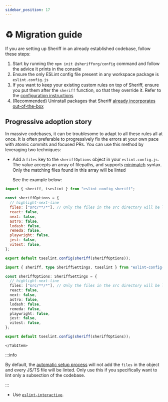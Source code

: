 ```yaml
---
sidebar_position: 17
---
```



# ♻ Migration guide

If you are setting up Sheriff in an already established codebase, follow these steps:

1. Start by running the `npm init @sherifforg/config` command and follow the advice it prints in the console
1. Ensure the only ESLint config file present in any workspace package is `eslint.config.js`
1. If you want to keep your existing custom rules on top of Sheriff, ensure you put them after the `sheriff` function, so that they override it. Refer to the [configuration instructions](./configuration.mdx)
1. (Recommended) Uninstall packages that Sheriff [already incorporates out-of-the-box](./eslint-plugins.md)

## Progressive adoption story

In massive codebases, it can be troublesome to adapt to all these rules all at once. It is often preferable to progressively fix the errors at your own pace with atomic commits and focused PRs. You can use this method by leveraging two techniques:

- Add a `files` key to the `sheriffOptions` object in your `eslint.config.js`. The value accepts an array of filepaths, and supports [minimatch](https://github.com/isaacs/minimatch) syntax. Only the matching files found in this array will be linted

  See the example below:

<Tabs groupId="tsorjs">
  <TabItem value="JS" label="JS">

```js title="eslint.config.js"
import { sheriff, tseslint } from "eslint-config-sheriff";

const sheriffOptions = {
  // highlight-next-line
  files: ["src/**/*"], // Only the files in the src directory will be linted.
  react: false,
  next: false,
  astro: false,
  lodash: false,
  remeda: false,
  playwright: false,
  jest: false,
  vitest: false,
};

export default tseslint.config(sheriff(sheriffOptions));
```

  </TabItem>
  <TabItem value="TS" label="TS">

```ts title="eslint.config.ts"
import { sheriff, type SheriffSettings, tseslint } from "eslint-config-sheriff";

const sheriffOptions: SheriffSettings = {
  // highlight-next-line
  files: ["src/**/*"], // Only the files in the src directory will be linted.
  react: false,
  next: false,
  astro: false,
  lodash: false,
  remeda: false,
  playwright: false,
  jest: false,
  vitest: false,
};

export default tseslint.config(sheriff(sheriffOptions));
```

    </TabItem>

  </Tabs>

:::info

By default, the [automatic setup process](./setup/automatic-setup.mdx) will not add the `files` in the object and every JS/TS file will be linted. Only use this if you specifically want to lint only a subsection of the codebase.

:::

- Use [`eslint-interactive`](https://github.com/mizdra/eslint-interactive).
